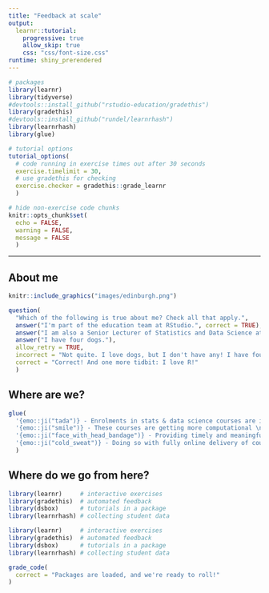```yaml
---
title: "Feedback at scale"
output: 
  learnr::tutorial:
    progressive: true
    allow_skip: true
    css: "css/font-size.css"
runtime: shiny_prerendered
---
```


<!-- Add JavaScript code for making the exercise code larger -->
<script language="JavaScript" src="js/exercise-font-size.js"></script>

```r
# packages
library(learnr)
library(tidyverse)
#devtools::install_github("rstudio-education/gradethis")
library(gradethis)
#devtools::install_github("rundel/learnrhash")
library(learnrhash)
library(glue)

# tutorial options
tutorial_options(
  # code running in exercise times out after 30 seconds
  exercise.timelimit = 30, 
  # use gradethis for checking
  exercise.checker = gradethis::grade_learnr
  )

# hide non-exercise code chunks
knitr::opts_chunk$set(
  echo = FALSE,
  warning = FALSE,
  message = FALSE
  )
```

---

## About me

```r
knitr::include_graphics("images/edinburgh.png")
```

```r
question(
  "Which of the following is true about me? Check all that apply.",
  answer("I'm part of the education team at RStudio.", correct = TRUE),
  answer("I am also a Senior Lecturer of Statistics and Data Science at the University of Edinburgh.", correct = TRUE),
  answer("I have four dogs."), 
  allow_retry = TRUE,
  incorrect = "Not quite. I love dogs, but I don't have any! I have four cats.",
  correct = "Correct! And one more tidbit: I love R!"
  )
```

## Where are we?

```r
glue(
  '{emo::ji("tada")} - Enrolments in stats & data science courses are increasing \n',
  '{emo::ji("smile")} - These courses are getting more computational \n',
  '{emo::ji("face_with_head_bandage")} - Providing timely and meaningful feedback at scale is hard \n',
  '{emo::ji("cold_sweat")} - Doing so with fully online delivery of courses is even harder',
  )
```

## Where do we go from here?

```r
library(learnr)     # interactive exercises
library(gradethis)  # automated feedback
library(dsbox)      # tutorials in a package
library(learnrhash) # collecting student data
```

```r
library(learnr)     # interactive exercises
library(gradethis)  # automated feedback
library(dsbox)      # tutorials in a package
library(learnrhash) # collecting student data
```

```r
grade_code(
  correct = "Packages are loaded, and we're ready to roll!"
)
```
